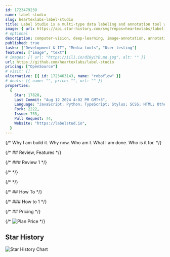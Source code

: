 ```yaml
---
id: 1723479238
name: label-studio
slug: heartexlabs-label-studio
title: Label Studio is a multi-type data labeling and annotation tool with standardized output format
image: { url: https://api.star-history.com/svg?repos=heartexlabs/label-studio }
# optional
description: computer-vision, deep-learning, image-annotation, annotation, annotations, dataset, yolo, image-classification, labeling, datasets, semantic-segmentation, annotation-tool, text-annotation, boundingbox, image-labeling, labeling-tool, mlops, image-labelling-tool, data-labeling, label-studio,  ,
published: true
tasks: ["Development & IT", "Media tools", "User testing"]
features: ["image", "text"]
# images: [{ url: "https://iili.io/dI8yiYB.md.jpg", alt: "" }]
url: https://github.com/heartexlabs/label-studio
pricing: ["OpenSource"]
# visit: []
alternative: [{ id: 1723463143, name: "roboflow" }]
# deals: [{ name: "", price: "", url: "" }]
properties:
  {
    Star: 17828,
    Last Commit: "Aug 12 2024 4:02 PM GMT+3",
    Language: "JavaScript; Python; TypeScript; Stylus; SCSS; HTML; Other",
    Fork: 2222,
    Issue: 755,
    Pull Request: 74,
    Website: "https://labelstud.io",
  }
---
```


{/* Why I am build it. Why now. Who am I. What I am done. Who is it for. */}

{/* ## Review, Features */}

{/* ### Review 1 */}

{/* <DetailYoutube videoId="" startTime={0} /> */}

{/* <Twitters ids=[] /> */}

{/* ## How To */}

{/* ### How to 1 */}

{/* ## Pricing */}

{/* <Img src="" alt="Plan Price" /> */}

## Star History

![Star History Chart](https://api.star-history.com/svg?repos=heartexlabs/label-studio)

